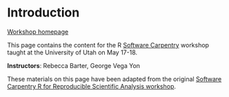 # Introduction {.unnumbered}

[Workshop homepage](https://uofudelphi.github.io/2023-05-17-Intro_R/)


This page contains the content for the R [Software Carpentry](https://www.google.com/search?q=software+carpentry&oq=software+carpentry+&aqs=chrome..69i57j69i59l3j35i39j69i61l3.4031j0j7&sourceid=chrome&ie=UTF-8) workshop taught at the University of Utah on May 17-18.


**Instructors**: Rebecca Barter, George Vega Yon

These materials on this page have been adapted from the original [Software Carpentry R for Reproducible Scientific Analysis workshop](https://swcarpentry.github.io/r-novice-gapminder/).
